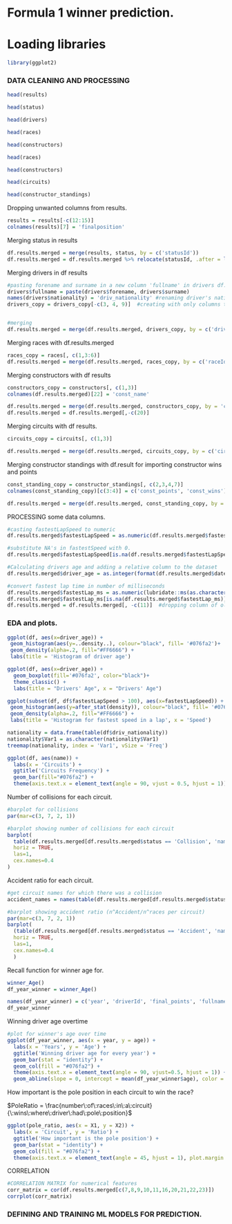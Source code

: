 # Formula 1 winner prediction.

# Loading libraries

```r
library(ggplot2)
```

### DATA CLEANING AND PROCESSING

```r
head(results)
```

```r
head(status)
```

```r
head(drivers)
```

```r
head(races)
```

```r
head(constructors)
```

```r
head(races)
```

```r
head(constructors)
```

```r
head(circuits)
```

```r
head(constructor_standings)
```

Dropping unwanted columns from results.

```r
results = results[-c(12:15)]
colnames(results)[7] = 'finalposition'
```

Merging status in results

```r
df.results.merged = merge(results, status, by = c('statusId'))
df.results.merged = df.results.merged %>% relocate(statusId, .after = last_col())
```

Merging drivers in df results

```r
#pasting forename and surname in a new column 'fullname' in drivers df.
drivers$fullname = paste(drivers$forename, drivers$surname)
names(drivers$nationality) = 'driv_nationality' #renaming driver's nationality column
drivers_copy = drivers_copy[-c(3, 4, 9)]  #creating with only columns to be merged with results


#merging
df.results.merged = merge(df.results.merged, drivers_copy, by = c('driverId'))
```

Merging races with df.results.merged

```r
races_copy = races[, c(1,3:6)]
df.results.merged = merge(df.results.merged, races_copy, by = c('raceId'))
```

Merging constructors with df results

```r
constructors_copy = constructors[, c(1,3)]
colnames(df.results.merged)[22] = 'const_name'

df.results.merged = merge(df.results.merged, constructors_copy, by = 'constructorId')
df.results.merged = df.results.merged[,-c(20)]
```

Merging circuits with df results.

```r
circuits_copy = circuits[, c(1,3)]

df.results.merged = merge(df.results.merged, circuits_copy, by = c('circuitId'))
```

Merging constructor standings with df.result for importing constructor wins and points

```r
const_standing_copy = constructor_standings[, c(2,3,4,7)]
colnames(const_standing_copy)[c(3:4)] = c('const_points', 'const_wins')

df.results.merged = merge(df.results.merged, const_standing_copy, by = c('raceId', 'constructorId'))
```

PROCESSING some data columns.

```r
#casting fastestLapSpeed to numeric
df.results.merged$fastestLapSpeed = as.numeric(df.results.merged$fastestLapSpeed)

#substitute NA's in fastestSpeed with 0.
df.results.merged$fastestLapSpeed[is.na(df.results.merged$fastestLapSpeed)] <- 0

#Calculating drivers age and adding a relative column to the dataset
df.results.merged$driver_age = as.integer(format(df.results.merged$date, format="%Y"))- as.integer(format(df.results.merged$dob, format="%Y"))

#convert fastest lap time in number of milliseconds 
df.results.merged$fastestLap_ms = as.numeric(lubridate::ms(as.character(df.results.merged$fastestLapTime)))*1000
df.results.merged$fastestLap_ms[is.na(df.results.merged$fastestLap_ms)] <- 0
df.results.merged = df.results.merged[, -c(11)]  #dropping column of old fastestLapTime 
```

### EDA and plots.

```r
ggplot(df, aes(x=driver_age)) + 
 geom_histogram(aes(y=..density..), colour="black", fill= '#076fa2')+
 geom_density(alpha=.2, fill="#FF6666") +
 labs(title = 'Histogram of driver age')

```

```r
ggplot(df, aes(x=driver_age)) +
  geom_boxplot(fill='#076fa2', color="black")+
  theme_classic() +
  labs(title = "Drivers' Age", x = "Drivers' Age")
```

```r
ggplot(subset(df, df$fastestLapSpeed > 100), aes(x=fastestLapSpeed)) + 
 geom_histogram(aes(y=after_stat(density)), colour="black", fill= '#076fa2')+
 geom_density(alpha=.2, fill="#FF6666") +
 labs(title = 'Histogram for fastest speed in a lap', x = 'Speed')
```

```r
nationality = data.frame(table(df$driv_nationality))
nationality$Var1 = as.character(nationality$Var1)
treemap(nationality, index = 'Var1', vSize = 'Freq')

```

```r
ggplot(df, aes(name)) + 
  labs(x = 'Circuits') +
  ggtitle('Circuits Frequency') +
  geom_bar(fill="#076fa2") +
  theme(axis.text.x = element_text(angle = 90, vjust = 0.5, hjust = 1))
```

Number of collisions for each circuit.

```r
#barplot for collisions
par(mar=c(3, 7, 2, 1))

#barplot showing number of collisions for each circuit
barplot(
  table(df.results.merged[df.results.merged$status == 'Collision', 'name']), 
  horiz = TRUE, 
  las=1, 
  cex.names=0.4
)
```

Accident ratio for each circuit.

```r
#get circuit names for which there was a collision
accident_names = names(table(df.results.merged[df.results.merged$status == 'Accident', 'name']))

#barplot showing accident ratio (n^Accident/n^races per circuit)
par(mar=c(3, 7, 2, 1))
barplot(
  (table(df.results.merged[df.results.merged$status == 'Accident', 'name']))/(table(df.results.merged[, 'name'])[accident_names]),
  horiz = TRUE, 
  las=1, 
  cex.names=0.4
  )

```

Recall function for winner age for.

```r
winner_Age()
df_year_winner = winner_Age()

```

```r
names(df_year_winner) = c('year', 'driverId', 'final_points', 'fullname', 'age')
df_year_winner
```

Winning driver age overtime

```r
#plot for winner's age over time
ggplot(df_year_winner, aes(x = year, y = age)) + 
  labs(x = 'Years', y = 'Age') +
  ggtitle('Winning driver age for every year') +
  geom_bar(stat = "identity") + 
  geom_col(fill = "#076fa2") +
  theme(axis.text.x = element_text(angle = 90, vjust=0.5, hjust = 1)) +
  geom_abline(slope = 0, intercept = mean(df_year_winner$age), color = 'red', size = 1.5)  
```

How important is the pole position in each circuit to win the race?

$PoleRatio = \frac{number\:of\:races\:in\:a\:circuit}{\:wins\:where\:driver\:had\:pole\:position}$

```r

ggplot(pole_ratio, aes(x = X1, y = X2)) + 
  labs(x = 'Circuit', y = 'Ratio') +
  ggtitle('How important is the pole position') +
  geom_bar(stat = "identity") + 
  geom_col(fill = "#076fa2") +
  theme(axis.text.x = element_text(angle = 45, hjust = 1), plot.margin = margin(0,0,1,1.5, "cm"))
```

CORRELATION

```r
#CORRELATION MATRIX for numerical features
corr_matrix = cor(df.results.merged[c(7,8,9,10,11,16,20,21,22,23)])
corrplot(corr_matrix)
```

### DEFINING AND TRAINING ML MODELS FOR PREDICTION.
